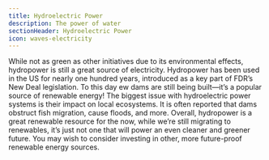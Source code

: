 ```yaml
---
title: Hydroelectric Power
description: The power of water
sectionHeader: Hydroelectric Power
icon: waves-electricity
---
```


While not as green as other initiatives due to its environmental effects,
hydropower is still a great source of electricity.
Hydropower has been used in the US for nearly one hundred years, introduced as a key part of FDR’s New Deal legislation.
To this day ew dams are still being built—it’s a popular source of renewable energy!
The biggest issue with hydroelectric power systems is their impact on local ecosystems.
It is often reported that dams obstruct fish migration, cause floods, and more.
Overall, hydropower is a great renewable resource for the now, while we’re still migrating to renewables,
it’s just not one that will power an even cleaner and greener future.
You may wish to consider investing in other, more future-proof renewable energy sources.
